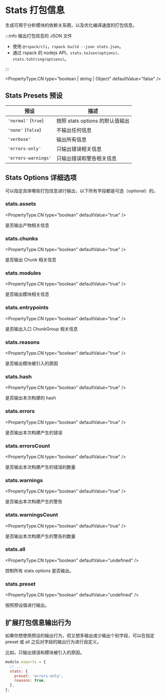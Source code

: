 
# Stats 打包信息

生成可用于分析模块的依赖关系图，以及优化编译速度的打包信息。

:::info 输出打包信息的 JSON 文件

- 使用 `@rspack/cli`，`rspack build --json stats.json`。
- 通过 rspack 的 nodejs API，`stats.toJson(options)`、`stats.toString(options)`。

:::

<PropertyType.CN type="boolean | string | Object" defaultValue="false" />

## Stats Presets 预设

| 预设                | 描述                            |
| ------------------- | ------------------------------- |
| `'normal'` (`true`) | 按照 stats options 的默认值输出 |
| `'none'` (`false`)  | 不输出任何信息                  |
| `'verbose'`         | 输出所有信息                    |
| `'errors-only'`     | 只输出错误相关信息              |
| `'errors-warnings'` | 只输出错误和警告相关信息        |

## Stats Options 详细选项

可以指定具体哪些打包信息进行输出，以下所有字段都是可选（optional）的。

### stats.assets

<PropertyType.CN type="boolean" defaultValue="true" />

是否输出产物相关信息

### stats.chunks

<PropertyType.CN type="boolean" defaultValue="true" />

是否输出 Chunk 相关信息

### stats.modules

<PropertyType.CN type="boolean" defaultValue="true" />

是否输出模块相关信息

### stats.entrypoints

<PropertyType.CN type="boolean" defaultValue="true" />

是否输出入口 ChunkGroup 相关信息

### stats.reasons

<PropertyType.CN type="boolean" defaultValue="true" />

是否输出模块被引入的原因

### stats.hash

<PropertyType.CN type="boolean" defaultValue="true" />

是否输出本次构建的 hash

### stats.errors

<PropertyType.CN type="boolean" defaultValue="true" />

是否输出本次构建产生的错误

### stats.errorsCount

<PropertyType.CN type="boolean" defaultValue="true" />

是否输出本次构建产生的错误的数量

### stats.warnings

<PropertyType.CN type="boolean" defaultValue="true" />

是否输出本次构建产生的警告

### stats.warningsCount

<PropertyType.CN type="boolean" defaultValue="true" />

是否输出本次构建产生的警告的数量

### stats.all

<PropertyType.CN type="boolean" defaultValue="undefined" />

控制所有 stats options 是否输出。

### stats.preset

<PropertyType.CN type="boolean" defaultValue="undefined" />

按照预设值进行输出。

## 扩展打包信息输出行为

如果你想使用预设的输出行为，但又想多输出或少输出个别字段，可以在指定 preset 或 all 之后对字段的输出行为进行自定义。

比如，只输出错误和模块被引入的原因。

```js title=rspack.config.js
module.exports = {
  // ...
  stats: {
    preset: 'errors-only',
    reasons: true,
  },
};
```
